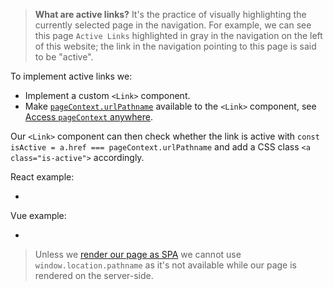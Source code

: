 
> **What are active links?** It's the practice of visually highlighting the currently selected page in the navigation.
> For example, we can see this page `Active Links` highlighted in gray in the navigation on the left of this website; the link in the navigation pointing to this page is said to be "active".

To implement active links we:
 - Implement a custom `<Link>` component.
 - Make [`pageContext.urlPathname`](/pageContext) available to the `<Link>` component, see [Access `pageContext` anywhere](/pageContext-anywhere).

Our `<Link>` component can then check whether the link is active with `const isActive = a.href === pageContext.urlPathname`
and add a CSS class `<a class="is-active">` accordingly.

React example:
 - <RepoLink path='/boilerplates/boilerplate-react/pages/_default/Link.jsx' />

Vue example:
 - <RepoLink path='/boilerplates/boilerplate-vue/pages/_default/Link.vue' />

> Unless we [render our page as SPA](/SPA-vs-SSR-vs-HTML)
> we cannot use `window.location.pathname` as it's not available while our page is rendered on the server-side.

